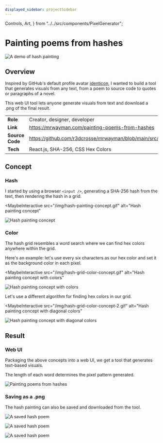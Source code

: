 ```yaml
---
displayed_sidebar: projectSidebar
---
```


  Controls,
  Art,
} from "../../src/components/PixelGenerator";

# Painting poems from hashes

![A demo of hash painting](./_img/hash-painting-large.gif)

## Overview

Inspired by GitHub's default profile avatar [identicon](https://en.wikipedia.org/wiki/Identicon), I wanted to build a tool that generates visuals from any text, from a poem to source code to quotes or paragraphs of a novel.

This web UI tool lets anyone generate visuals from text and download a .png of the final result.

|                    |                                                                                       |
| ------------------ | ------------------------------------------------------------------------------------- |
| <b>Role</b>        | Creator, designer, developer                                                          |
| <b>Link</b>        | https://mrwayman.com/painting-poems-from-hashes                                       |
| <b>Source Code</b> | https://github.com/r3dcrosse/mrwayman/blob/main/src/components/HashPainting/index.tsx |
| <b>Tech</b>        | React.js, SHA-256, CSS Hex Colors                                                     |

## Concept

### Hash

I started by using a browser `<input />`, generating a SHA-256 hash from the text, then rendering the hash in a grid.

<MaybeInteractive
  src="/img/hash-painting-concept.gif"
  alt="Hash painting concept"
>
  <div
    style={{
      display: "flex",
      alignItems: "center",
      justifyContent: "flex-start",
      flexWrap: "wrap",
    }}
  >
    <PixelGenerator art={Art.rawHash} defaultText="Hello, world!" />
    <img src="/img/hash-painting-concept.gif" alt="Hash painting concept" />
  </div>
</MaybeInteractive>

<div style={{ marginTop: "1rem" }} />

### Color

The hash grid resembles a word search where we can find hex colors anywhere within the grid.

Here's an example: let's use every six characters as our hex color and set it as the background color in each pixel.

<MaybeInteractive
  src="/img/hash-grid-color-concept.gif"
  alt="Hash painting concept with colors"
>
  <div
    style={{
      display: "flex",
      alignItems: "center",
      justifyContent: "flex-start",
      flexWrap: "wrap",
    }}
  >
    <PixelGenerator art={Art.horizontalHexColor} defaultText="Hello, world!" />
    <img
      src="/img/hash-grid-color-concept.gif"
      alt="Hash painting concept with colors"
    />
  </div>
</MaybeInteractive>

<div style={{ marginTop: "1rem" }} />

Let's use a different algorithm for finding hex colors in our grid.

<MaybeInteractive
  src="/img/hash-grid-color-concept-2.gif"
  alt="Hash painting concept with diagonal colors"
>
  <div
    style={{
      display: "flex",
      alignItems: "center",
      justifyContent: "flex-start",
      flexWrap: "wrap",
    }}
  >
    <PixelGenerator art={Art.verticalHexColor} defaultText="Hello, world!" />
    <img
      src="/img/hash-grid-color-concept-2.gif"
      alt="Hash painting concept with diagonal colors"
    />
  </div>
</MaybeInteractive>

<div style={{ marginTop: "1rem" }} />

## Result

### Web UI

Packaging the above concepts into a web UI, we get a tool that generates text-based visuals.

The length of each word determines the pixel pattern generated.

![Painting poems from hashes](./_img/hash-painting-result.gif)

### Saving as a .png

The hash painting can also be saved and downloaded from the tool.

<div 
  style={{
    display: "flex",
    alignItems: "center",
    justifyContent: "space-between",
    flexWrap: "wrap",
  }}
>

![A saved hash poem](./_img/saved-hash-poem.png)

![A saved hash poem](./_img/saved-hash-poem2.png)

![A saved hash poem](./_img/saved-hash-poem3.png)

</div>
